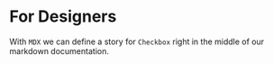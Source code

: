 
<Meta title="Guides/For Designers" />

# For Designers

With `MDX` we can define a story for `Checkbox` right in the middle of our
markdown documentation.
